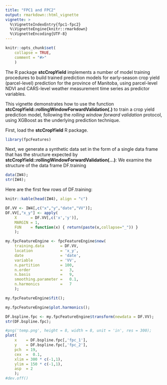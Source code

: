 ```yaml
---
title: "FPC1 and FPC2"
output: rmarkdown::html_vignette
vignette: >
  %\VignetteIndexEntry{fpc1-fpc2}
  %\VignetteEngine{knitr::rmarkdown}
  %\VignetteEncoding{UTF-8}
---
```


```r
knitr::opts_chunk$set(
    collapse = TRUE,
    comment = "#>"
    )
```
The R package **stcCropYield** implements a number of model training procedures
to build trained prediction models for early-season crop yield (parcel-level)
prediction for the province of Manitoba, using parcel-level NDVI and CARS-level
weather measurement time series as predictor variables.

This vignette demonstrates how to use the function
**stcCropYield::rollingWindowForwardValidation(.)**
to train a crop yield prediction model,
following the *rolling window forward validation* protocol,
using XGBoost as the underlying prediction technique.

First, load the **stcCropYield** R package.
```r
library(fpcFeatures)
```
Next, we generate a synthetic data set in the form of a single data frame
that has the structure expected by
**stcCropYield::rollingWindowForwardValidation(...)**:
We examine the structure of the data frame DF.training
```r
data(IW4);
str(IW4);
```

Here are the first few rows of DF.training:
```r
knitr::kable(head(IW4), align = "c")
```

```r
DF.VV <- IW4[,c("x","y","date","VV")];
DF.VV[,"x_y"] <- apply(
    X      = DF.VV[,c('x','y')],
    MARGIN = 1,
    FUN    = function(x) { return(paste(x,collapse="_")) }
    );

my.fpcFeatureEngine <- fpcFeatureEngine$new(
    training.data       = DF.VV,
    location            = 'x_y',
    date                = 'date',
    variable            = 'VV',
    n.partition         = 100,
    n.order             =   3,
    n.basis             =   9,
    smoothing.parameter =   0.1,
    n.harmonics         =   7
    );

my.fpcFeatureEngine$fit();
```

```r
my.fpcFeatureEngine$plot.harmonics();
```

```r
DF.bspline.fpc <- my.fpcFeatureEngine$transform(newdata = DF.VV);
str(DF.bspline.fpc);
```

```r
#png('temp.png', height = 8, width = 8, unit = 'in', res = 300);
plot(
    x    = DF.bspline.fpc[,'fpc_1'],
    y    = DF.bspline.fpc[,'fpc_2'],
    pch  = 19,
    cex  =  0.1,
    xlim = 300 * c(-1,1),
    ylim = 150 * c(-1,1),
    asp  = 2
    );
#dev.off()
```
